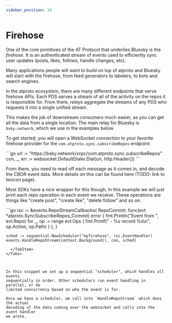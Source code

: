 ```yaml
---
sidebar_position: 10
---
```



# Firehose

One of the core primitives of the AT Protocol that underlies Bluesky is the
*firehose*. It is an authenticated stream of events used to efficiently sync
user updates (posts, likes, follows, handle changes, etc).

Many applications people will want to build on top of atproto and Bluesky will
start with the firehose, from feed generators to labelers, to bots and search
engines.

In the atproto ecosystem, there are many different endpoints that serve
firehose APIs. Each PDS serves a stream of all of the activity on the repos it is
responsible for. From there, *relays* aggregate the streams of any PDS who requests it into a single unified stream.

This makes the job of downstream consumers much easier, as you can get all the data from a single
location. The main relay for Bluesky is `bsky.network`, which we use in the examples below.

To get started, you will open a WebSocket connection to your favorite firehose
provider for the `com.atproto.sync.subscribeRepos` endpoint:

<Tabs groupId="sdk">
  <TabItem value="go" label="Go">
    ```go
    url := "https://bsky.network/xrpc/com.atproto.sync.subscribeRepos"
    con, _, err := websocket.DefaultDialer.Dial(uri, http.Header{})
    ```
  </TabItem>
</Tabs>


From there, you need to read off each message as it comes in, and decode the
CBOR event data. More details on this can be found here (TODO: link to lexicon
page).

Most SDKs have a nice wrapper for this though, In this example we will just
print each repo operation in each event we receive. These operations are things
like "create post", "create like", "delete follow" and so on.

<Tabs groupId="sdk">
  <TabItem value="go" label="Go">
    ```go
    rsc := &events.RepoStreamCallbacks{
      RepoCommit: func(evt *atproto.SyncSubscribeRepos_Commit) error {
        fmt.Println("Event from ", evt.Repo)
        for _, op := range evt.Ops {
          fmt.Printf(" - %s record %s\n", op.Action, op.Path)
        }
      },
    }

    sched := sequential.NewScheduler("myfirehose", rsc.EventHandler)
    events.HandleRepoStream(context.Background(), con, sched)
```
  </TabItem>
</Tabs>



In this snippet we set up a sequential "scheduler", which handles all events
sequentially in order. Other schedulers run event handling in parallel, or do
limited concurrency based on who the event is for.

Once we have a scheduler, we call into `HandleRepoStream` which does the actual
decoding of the data coming over the websocket and calls into the event handler
we wrote.
